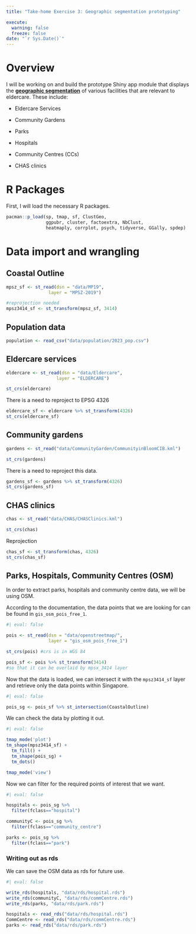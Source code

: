 ```yaml
---
title: "Take-home Exercise 3: Geographic segmentation prototyping"

execute:
  warning: false
  freeze: false
date: "`r Sys.Date()`"
---
```


# Overview

I will be working on and build the prototype Shiny app module that displays the [**geographic segmentation**]{.underline} of various facilities that are relevant to eldercare. These include:

-   Eldercare Services

-   Community Gardens

-   Parks

-   Hospitals

-   Community Centres (CCs)

-   CHAS clinics

# R Packages

First, I will load the necessary R packages.

```r
pacman::p_load(sp, tmap, sf, ClustGeo, 
               ggpubr, cluster, factoextra, NbClust,
               heatmaply, corrplot, psych, tidyverse, GGally, spdep)
```

# Data import and wrangling

## Coastal Outline

```r
mpsz_sf <- st_read(dsn = "data/MP19", 
                layer = "MPSZ-2019")

#reprojection needed
mpsz3414_sf <- st_transform(mpsz_sf, 3414)
```

## Population data

```r
population <- read_csv("data/population/2023_pop.csv")
```

## Eldercare services

```r
eldercare <- st_read(dsn = "data/Eldercare", 
                   layer = "ELDERCARE")

st_crs(eldercare)
```

There is a need to reproject to EPSG 4326

```r
eldercare_sf <- eldercare %>% st_transform(4326)
st_crs(eldercare_sf)
```

## Community gardens

```r
gardens <- st_read("data/CommunityGarden/CommunityinBloomCIB.kml")

st_crs(gardens)
```

There is a need to reproject this data.

```r
gardens_sf <- gardens %>% st_transform(4326)
st_crs(gardens_sf)
```

## CHAS clinics

```r
chas <- st_read("data/CHAS/CHASClinics.kml")

st_crs(chas)
```

Reprojection

```r
chas_sf <- st_transform(chas, 4326)
st_crs(chas_sf)
```

## Parks, Hospitals, Community Centres (OSM)

In order to extract parks, hospitals and community centre data, we will be using OSM.

According to the documentation, the data points that we are looking for can be found in `gis_osm_pois_free_1`.

```r
#| eval: false

pois <- st_read(dsn = "data/openstreetmap/",
                layer = "gis_osm_pois_free_1")

st_crs(pois) #crs is in WGS 84

pois_sf <- pois %>% st_transform(3414)
#so that it can be overlaid by mpsx_3414 layer
```

Now that the data is loaded, we can intersect it with the `mpsz3414_sf` layer and retrieve only the data points within Singapore.

```r
#| eval: false

pois_sg <- pois_sf %>% st_intersection(CoastalOutline)
```

We can check the data by plotting it out.

```r
#| eval: false

tmap_mode('plot')
tm_shape(mpsz3414_sf) +
  tm_fill() +
  tm_shape(pois_sg) +
  tm_dots()

tmap_mode('view')
```

Now we can filter for the required points of interest that we want.

```r
#| eval: false

hospitals <- pois_sg %>%
  filter(fclass=="hospital")

communityC <- pois_sg %>%
  filter(fclass=="community_centre")

parks <- pois_sg %>%
  filter(fclass=="park")
```

### Writing out as rds

We can save the OSM data as rds for future use.

```r
#| eval: false

write_rds(hospitals, "data/rds/hospital.rds")
write_rds(communityC, "data/rds/commCentre.rds")
write_rds(parks, "data/rds/park.rds")
```

```r
hospitals <- read_rds("data/rds/hospital.rds")
CommCentre <- read_rds("data/rds/commCentre.rds")
parks <- read_rds("data/rds/park.rds")
```


